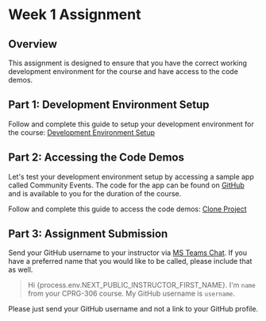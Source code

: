 # Week 1 Assignment

## Overview

This assignment is designed to ensure that you have the correct working development environment for the course and have access to the code demos.

## Part 1: Development Environment Setup

Follow and complete this guide to setup your development environment for the course: [Development Environment Setup](/guides-and-references/development-environment-setup.mdx)

## Part 2: Accessing the Code Demos

Let's test your development environment setup by accessing a sample app called Community Events. The code for the app can be found on [GitHub](https://github.com/warsylewicz/webdev2-community-events) and is available to you for the duration of the course.

Follow and complete this guide to access the code demos: [Clone Project](/guides-and-references/clone-project.mdx)

## Part 3: Assignment Submission

Send your GitHub username to your instructor via <a href={process.env.NEXT_PUBLIC_INSTRUCTOR_TEAMS_CHAT} target="_blank">MS Teams Chat</a>. If you have a preferred name that you would like to be called, please include that as well.

> Hi {process.env.NEXT_PUBLIC_INSTRUCTOR_FIRST_NAME}. I'm `name` from your CPRG-306 course. My GitHub username is `username`.

Please just send your GitHub username and not a link to your GitHub profile.

